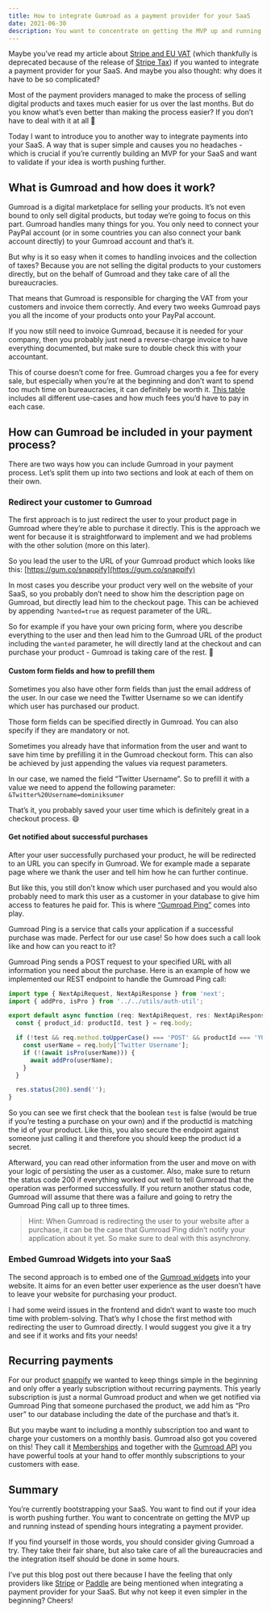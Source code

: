 ```yaml
---
title: How to integrate Gumroad as a payment provider for your SaaS
date: 2021-06-30
description: You want to concentrate on getting the MVP up and running instead of spending hours integrating a payment provider? Check out this blog post ✌️
---
```


Maybe you’ve read my article about [Stripe and EU VAT](/blog/stripe-checkout-eu-vat) (which thankfully is deprecated because of the release of [Stripe Tax](https://stripe.com/at/tax)) if you wanted to integrate a payment provider for your SaaS. And maybe you also thought: why does it have to be so complicated?

Most of the payment providers managed to make the process of selling digital products and taxes much easier for us over the last months. But do you know what’s even better than making the process easier? If you don’t have to deal with it at all 🙌

Today I want to introduce you to another way to integrate payments into your SaaS. A way that is super simple and causes you no headaches - which is crucial if you’re currently building an MVP for your SaaS and want to validate if your idea is worth pushing further.

## What is Gumroad and how does it work?

Gumroad is a digital marketplace for selling your products. It’s not even bound to only sell digital products, but today we’re going to focus on this part. Gumroad handles many things for you. You only need to connect your PayPal account (or in some countries you can also connect your bank account directly) to your Gumroad account and that’s it.

But why is it so easy when it comes to handling invoices and the collection of taxes? Because you are not selling the digital products to your customers directly, but on the behalf of Gumroad and they take care of all the bureaucracies.

That means that Gumroad is responsible for charging the VAT from your customers and invoice them correctly. And every two weeks Gumroad pays you all the income of your products onto your PayPal account.

If you now still need to invoice Gumroad, because it is needed for your company, then you probably just need a reverse-charge invoice to have everything documented, but make sure to double check this with your accountant.

This of course doesn’t come for free. Gumroad charges you a fee for every sale, but especially when you’re at the beginning and don’t want to spend too much time on bureaucracies, it can definitely be worth it. [This table](https://help.gumroad.com/article/66-gumroads-fees#TheAllInclusiveGumro) includes all different use-cases and how much fees you’d have to pay in each case.

## How can Gumroad be included in your payment process?

There are two ways how you can include Gumroad in your payment process. Let’s split them up into two sections and look at each of them on their own.

### Redirect your customer to Gumroad

The first approach is to just redirect the user to your product page in Gumroad where they’re able to purchase it directly. This is the approach we went for because it is straightforward to implement and we had problems with the other solution (more on this later).

So you lead the user to the URL of your Gumroad product which looks like this: [https://gum.co/snappify](https://gum.co/snappify)

In most cases you describe your product very well on the website of your SaaS, so you probably don’t need to show him the description page on Gumroad, but directly lead him to the checkout page. This can be achieved by appending `?wanted=true` as request parameter of the URL.

So for example if you have your own pricing form, where you describe everything to the user and then lead him to the Gumroad URL of the product including the `wanted` parameter, he will directly land at the checkout and can purchase your product - Gumroad is taking care of the rest. 🙌

#### Custom form fields and how to prefill them

Sometimes you also have other form fields than just the email address of the user. In our case we need the Twitter Username so we can identify which user has purchased our product.

Those form fields can be specified directly in Gumroad. You can also specify if they are mandatory or not.

Sometimes you already have that information from the user and want to save him time by prefilling it in the Gumroad checkout form. This can also be achieved by just appending the values via request parameters.

In our case, we named the field “Twitter Username”. So to prefill it with a value we need to append the following parameter: `&Twitter%20Username=dominiksumer`

That’s it, you probably saved your user time which is definitely great in a checkout process. 😄

#### Get notified about successful purchases

After your user successfully purchased your product, he will be redirected to an URL you can specify in Gumroad. We for example made a separate page where we thank the user and tell him how he can further continue.

But like this, you still don’t know which user purchased and you would also probably need to mark this user as a customer in your database to give him access to features he paid for. This is where [“Gumroad Ping”](https://gumroad.com/ping) comes into play.

Gumroad Ping is a service that calls your application if a successful purchase was made. Perfect for our use case! So how does such a call look like and how can you react to it?

Gumroad Ping sends a POST request to your specified URL with all information you need about the purchase. Here is an example of how we implemented our REST endpoint to handle the Gumroad Ping call:

```ts:gumroad-ping.ts
import type { NextApiRequest, NextApiResponse } from 'next';
import { addPro, isPro } from '../../utils/auth-util';

export default async function (req: NextApiRequest, res: NextApiResponse) {
  const { product_id: productId, test } = req.body;

  if (!test && req.method.toUpperCase() === 'POST' && productId === 'YOUR_PRODUCT_ID') {
    const userName = req.body['Twitter Username'];
    if (!(await isPro(userName))) {
      await addPro(userName);
    }
  }

  res.status(200).send('');
}
```

So you can see we first check that the boolean `test` is false (would be true if you’re testing a purchase on your own) and if the productId is matching the id of your product. Like this, you also secure the endpoint against someone just calling it and therefore you should keep the product id a secret.

Afterward, you can read other information from the user and move on with your logic of persisting the user as a customer. Also, make sure to return the status code 200 if everything worked out well to tell Gumroad that the operation was performed successfully. If you return another status code, Gumroad will assume that there was a failure and going to retry the Gumroad Ping call up to three times.

> Hint: When Gumroad is redirecting the user to your website after a purchase, it can be the case that Gumroad Ping didn’t notify your application about it yet. So make sure to deal with this asynchrony.

### Embed Gumroad Widgets into your SaaS

The second approach is to embed one of the [Gumroad widgets](https://gumroad.com/widgets) into your website. It aims for an even better user experience as the user doesn’t have to leave your website for purchasing your product.

I had some weird issues in the frontend and didn’t want to waste too much time with problem-solving. That’s why I chose the first method with redirecting the user to Gumroad directly. I would suggest you give it a try and see if it works and fits your needs!

## Recurring payments

For our product [snappify](https://snappify.com) we wanted to keep things simple in the beginning and only offer a yearly subscription without recurring payments. This yearly subscription is just a normal Gumroad product and when we get notified via Gumroad Ping that someone purchased the product, we add him as “Pro user” to our database including the date of the purchase and that’s it.

But you maybe want to including a monthly subscription too and want to charge your customers on a monthly basis. Gumroad also got you covered on this! They call it [Memberships](https://gumroad.com/gumroad/p/introducing-gumroad-memberships) and together with the [Gumroad API](https://gumroad.com/api) you have powerful tools at your hand to offer monthly subscriptions to your customers with ease.

## Summary

You’re currently bootstrapping your SaaS. You want to find out if your idea is worth pushing further. You want to concentrate on getting the MVP up and running instead of spending hours integrating a payment provider.

If you find yourself in those words, you should consider giving Gumroad a try. They take their fair share, but also take care of all the bureaucracies and the integration itself should be done in some hours.

I’ve put this blog post out there because I have the feeling that only providers like [Stripe](https://stripe.com/) or [Paddle](https://paddle.com/) are being mentioned when integrating a payment provider for your SaaS. But why not keep it even simpler in the beginning? Cheers!
